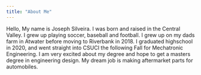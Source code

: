 ```yaml
---
title: "About Me"
---
```

Hello, My name is Joseph Silveira.
I was born and raised in the Central Valley. I grew up playing soccer, baseball and football.
I grew up on my dads farm in Atwater before moving to Riverbank in 2018. I graduated highschool in 2020, and went straight into CSUCI the following Fall for Mechatronic Engineering. I am very excited about my degree and hope to get a masters degree in engineering design. My dream job is making aftermarket parts for automobiles.  
 
 
 
 
 

